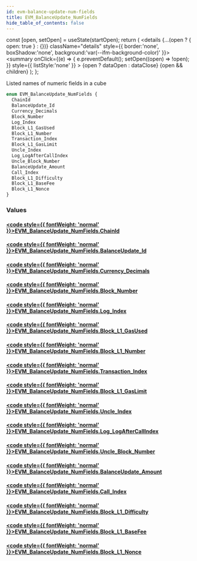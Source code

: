 ```yaml
---
id: evm-balance-update-num-fields
title: EVM_BalanceUpdate_NumFields
hide_table_of_contents: false
---
```







  const [open, setOpen] = useState(startOpen);
  return (
    <details {...(open ? { open: true } : {})} className="details" style={{ border:'none', boxShadow:'none', background:'var(--ifm-background-color)' }}>
      <summary
        onClick={(e) => {
          e.preventDefault();
          setOpen((open) => !open);
        }}
        style={{ listStyle:'none' }}
      >
      {open ? dataOpen : dataClose}
      </summary>
      {open && children}
    </details>
  );
};




Listed names of numeric fields in a cube


```graphql
enum EVM_BalanceUpdate_NumFields {
  ChainId
  BalanceUpdate_Id
  Currency_Decimals
  Block_Number
  Log_Index
  Block_L1_GasUsed
  Block_L1_Number
  Transaction_Index
  Block_L1_GasLimit
  Uncle_Index
  Log_LogAfterCallIndex
  Uncle_Block_Number
  BalanceUpdate_Amount
  Call_Index
  Block_L1_Difficulty
  Block_L1_BaseFee
  Block_L1_Nonce
}
```




### Values

#### [<code style={{ fontWeight: 'normal' }}>EVM_BalanceUpdate_NumFields.<b>ChainId</b></code>](#) 
> 
> 

#### [<code style={{ fontWeight: 'normal' }}>EVM_BalanceUpdate_NumFields.<b>BalanceUpdate_Id</b></code>](#) 
> 
> 

#### [<code style={{ fontWeight: 'normal' }}>EVM_BalanceUpdate_NumFields.<b>Currency_Decimals</b></code>](#) 
> 
> 

#### [<code style={{ fontWeight: 'normal' }}>EVM_BalanceUpdate_NumFields.<b>Block_Number</b></code>](#) 
> 
> 

#### [<code style={{ fontWeight: 'normal' }}>EVM_BalanceUpdate_NumFields.<b>Log_Index</b></code>](#) 
> 
> 

#### [<code style={{ fontWeight: 'normal' }}>EVM_BalanceUpdate_NumFields.<b>Block_L1_GasUsed</b></code>](#) 
> 
> 

#### [<code style={{ fontWeight: 'normal' }}>EVM_BalanceUpdate_NumFields.<b>Block_L1_Number</b></code>](#) 
> 
> 

#### [<code style={{ fontWeight: 'normal' }}>EVM_BalanceUpdate_NumFields.<b>Transaction_Index</b></code>](#) 
> 
> 

#### [<code style={{ fontWeight: 'normal' }}>EVM_BalanceUpdate_NumFields.<b>Block_L1_GasLimit</b></code>](#) 
> 
> 

#### [<code style={{ fontWeight: 'normal' }}>EVM_BalanceUpdate_NumFields.<b>Uncle_Index</b></code>](#) 
> 
> 

#### [<code style={{ fontWeight: 'normal' }}>EVM_BalanceUpdate_NumFields.<b>Log_LogAfterCallIndex</b></code>](#) 
> 
> 

#### [<code style={{ fontWeight: 'normal' }}>EVM_BalanceUpdate_NumFields.<b>Uncle_Block_Number</b></code>](#) 
> 
> 

#### [<code style={{ fontWeight: 'normal' }}>EVM_BalanceUpdate_NumFields.<b>BalanceUpdate_Amount</b></code>](#) 
> 
> 

#### [<code style={{ fontWeight: 'normal' }}>EVM_BalanceUpdate_NumFields.<b>Call_Index</b></code>](#) 
> 
> 

#### [<code style={{ fontWeight: 'normal' }}>EVM_BalanceUpdate_NumFields.<b>Block_L1_Difficulty</b></code>](#) 
> 
> 

#### [<code style={{ fontWeight: 'normal' }}>EVM_BalanceUpdate_NumFields.<b>Block_L1_BaseFee</b></code>](#) 
> 
> 

#### [<code style={{ fontWeight: 'normal' }}>EVM_BalanceUpdate_NumFields.<b>Block_L1_Nonce</b></code>](#) 
> 
> 



